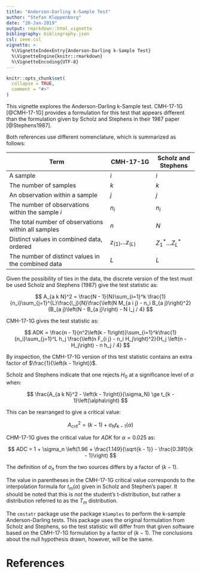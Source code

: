 ```yaml
---
title: "Anderson-Darling k-Sample Test"
author: "Stefan Kloppenborg"
date: "20-Jan-2019"
output: rmarkdown::html_vignette
bibliography: bibliography.json
csl: ieee.csl
vignette: >
  %\VignetteIndexEntry{Anderson-Darling k-Sample Test}
  %\VignetteEngine{knitr::rmarkdown}
  %\VignetteEncoding{UTF-8}
---
```


```r
knitr::opts_chunk$set(
  collapse = TRUE,
  comment = "#>"
)
```

This vignette explores the Anderson-Darling k-Sample test.
CMH-17-1G [@CMH-17-1G] provides a formulation for this test that appears different than the formulation given by Scholz and Stephens in their 1987 paper [@Stephens1987].

Both references use different nomenclature, which is summarized as follows:

Term                                               | CMH-17-1G             | Scholz and Stephens
---------------------------------------------------|-----------------------|---------------------
A sample                                           | $i$                   | $i$
The number of samples                              | $k$                   | $k$
An observation within a sample                     | $j$                   | $j$
The number of observations within the sample $i$   | $n_i$                 | $n_i$
The total number of observations within all samples| $n$                   | $N$
Distinct values in combined data, ordered          | $z_{(1)}$...$z_{(L)}$ | $Z_1^*$...$Z_L^*$
The number of distinct values in the combined data | $L$                   | $L$


Given the possibility of ties in the data, the discrete version of the test must be used
Scholz and Stephens (1987) give the test statistic as:

$$
A_{a k N}^2 = \frac{N - 1}{N}\sum_{i=1}^k \frac{1}{n_i}\sum_{j=1}^{L}\frac{l_j}{N}\frac{\left(N M_{a i j} - n_i B_{a j}\right)^2}{B_{a j}\left(N - B_{a j}\right) - N l_j / 4}
$$


CMH-17-1G gives the test statistic as:

$$
ADK = \frac{n - 1}{n^2\left(k - 1\right)}\sum_{i=1}^k\frac{1}{n_i}\sum_{j=1}^L h_j \frac{\left(n F_{i j} - n_i H_j\right)^2}{H_j \left(n - H_j\right) - n h_j / 4}
$$

By inspection, the CMH-17-1G version of this test statistic contains an extra factor of $\frac{1}{\left(k - 1\right)}$.

Scholz and Stephens indicate that one rejects $H_0$ at a significance level of $\alpha$ when:

$$
\frac{A_{a k N}^2 - \left(k - 1\right)}{\sigma_N} \ge t_{k - 1}\left(\alpha\right)
$$

This can be rearranged to give a critical value:

$$
A_{c r i t}^2 = \left(k - 1\right) + \sigma_N t_{k - 1}\left(\alpha\right)
$$

CHM-17-1G gives the critical value for $ADK$ for $\alpha=0.025$ as:

$$
ADC = 1 + \sigma_n \left(1.96 + \frac{1.149}{\sqrt{k - 1}} - \frac{0.391}{k - 1}\right)
$$

The definition of $\sigma_n$ from the two sources differs by a factor of $\left(k - 1\right)$.

The value in parentheses in the CMH-17-1G critical value corresponds to the interpolation formula for $t_m\left(\alpha\right)$ given in Scholz and Stephen's paper.
It should be noted that this is *not* the student's t-distribution, but rather a distribution referred to as the $T_m$ distribution.

The `cmstatr` package use the package `kSamples` to perform the k-sample Anderson-Darling tests.
This package uses the original formulation from Scholz and Stephens, so the test statistic will differ from that given software based on the CMH-17-1G formulation by a factor of $\left(k-1\right)$.
The conclusions about the null hypothesis drawn, however, will be the same.

# References
